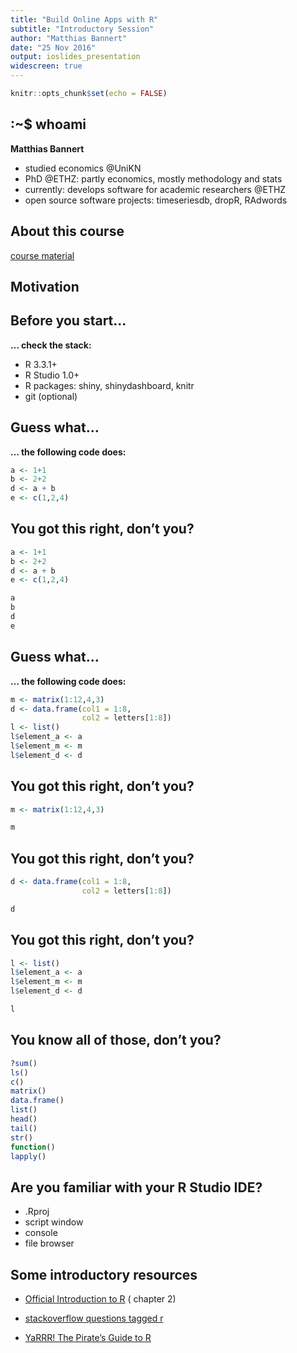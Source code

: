 ```yaml
---
title: "Build Online Apps with R"
subtitle: "Introductory Session"
author: "Matthias Bannert"
date: "25 Nov 2016"
output: ioslides_presentation
widescreen: true
---
```


```r
knitr::opts_chunk$set(echo = FALSE)
```

## :~$ whoami

**Matthias Bannert**

- studied economics @UniKN
- PhD @ETHZ: partly economics, mostly methodology and stats
- currently: develops software for academic researchers @ETHZ
- open source software projects: timeseriesdb, dropR, RAdwords

## About this course

[course material](https://github.com/mbannert/boar) 


## Motivation

## Before you start... 

**... check the stack:**

- R 3.3.1+
- R Studio 1.0+
- R packages: shiny, shinydashboard, knitr
- git (optional)

## Guess what...

**... the following code does:**

```r
a <- 1+1
b <- 2+2
d <- a + b
e <- c(1,2,4)

```

## You got this right, don't you?

```r
a <- 1+1
b <- 2+2
d <- a + b
e <- c(1,2,4)

```

```r
a
b
d
e
```

## Guess what...

**... the following code does:**

```r
m <- matrix(1:12,4,3)
d <- data.frame(col1 = 1:8,
                col2 = letters[1:8])
l <- list()
l$element_a <- a
l$element_m <- m
l$element_d <- d
```

## You got this right, don't you?

```r
m <- matrix(1:12,4,3)

```

```r
m
```

## You got this right, don't you?

```r
d <- data.frame(col1 = 1:8,
                col2 = letters[1:8])

```

```r
d
```

## You got this right, don't you?

```r
l <- list()
l$element_a <- a
l$element_m <- m
l$element_d <- d

```

```r
l
```

## You know all of those, don't you?

```r
?sum()
ls()
c()
matrix()
data.frame()
list()
head()
tail()
str()
function()
lapply()
```

## Are you familiar with your R Studio IDE?

- .Rproj
- script window
- console
- file browser


## Some introductory resources

- [Official Introduction to R](https://cran.r-project.org/doc/manuals/R-intro.pdf) ( chapter 2)
- [stackoverflow questions tagged r](http://stackoverflow.com/questions/tagged/r)

- [YaRRR! The Pirate's Guide to R](http://nathanieldphillips.com/thepiratesguidetor/)















